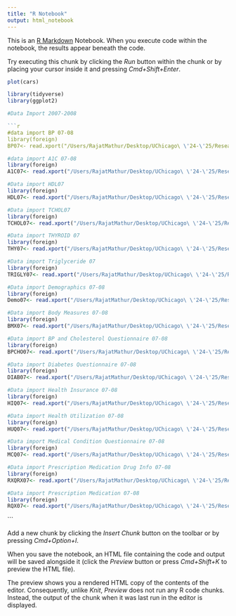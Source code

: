```yaml
---
title: "R Notebook"
output: html_notebook
---
```


This is an [R Markdown](http://rmarkdown.rstudio.com) Notebook. When you execute code within the notebook, the results appear beneath the code.

Try executing this chunk by clicking the *Run* button within the chunk or by placing your cursor inside it and pressing *Cmd+Shift+Enter*.

```r
plot(cars)

library(tidyverse)
library(ggplot2)

#Data Import 2007-2008

```r
#data import BP 07-08
library(foreign)
BP07<- read.xport("/Users/RajatMathur/Desktop/UChicago\ \'24-\'25/Research\ and\ SRP/NHANES\ Data\ Sets/2007-08/BPX_E.xpt")
```

```r
#data import A1C 07-08
library(foreign)
A1C07<- read.xport("/Users/RajatMathur/Desktop/UChicago\ \'24-\'25/Research\ and\ SRP/NHANES\ Data\ Sets/2007-08/GHB_E.xpt")
```

```r
#Data import HDL07
library(foreign)
HDL07<- read.xport("/Users/RajatMathur/Desktop/UChicago\ \'24-\'25/Research\ and\ SRP/NHANES\ Data\ Sets/2007-08/HDL_E.xpt")
```

```r
#Data import TCHOL07
library(foreign)
TCHOL07<- read.xport("/Users/RajatMathur/Desktop/UChicago\ \'24-\'25/Research\ and\ SRP/NHANES\ Data\ Sets/2007-08/TCHOL_E.xpt")
```

```r
#Data import THYROID 07
library(foreign)
THY07<- read.xport("/Users/RajatMathur/Desktop/UChicago\ \'24-\'25/Research\ and\ SRP/NHANES\ Data\ Sets/2007-08/THYROD_E.xpt")
```

```r
#Data import Triglyceride 07
library(foreign)
TRIGLY07<- read.xport("/Users/RajatMathur/Desktop/UChicago\ \'24-\'25/Research\ and\ SRP/NHANES\ Data\ Sets/2007-08/TRIGLY_E.xpt")
```

```r
#Data import Demographics 07-08
library(foreign)
Demo07<- read.xport("/Users/RajatMathur/Desktop/UChicago\ \'24-\'25/Research\ and\ SRP/NHANES\ Data\ Sets/2007-08/DEMO_E.xpt")
```

```r
#Data import Body Measures 07-08
library(foreign)
BMX07<- read.xport("/Users/RajatMathur/Desktop/UChicago\ \'24-\'25/Research\ and\ SRP/NHANES\ Data\ Sets/2007-08/BMX_E.xpt")
```

```r
#Data import BP and Cholesterol Questionnaire 07-08
library(foreign)
BPCHO07<- read.xport("/Users/RajatMathur/Desktop/UChicago\ \'24-\'25/Research\ and\ SRP/NHANES\ Data\ Sets/2007-08/BPQ_E.xpt")
```

```r
#Data import Diabetes Questionnaire 07-08
library(foreign)
DIAB07<- read.xport("/Users/RajatMathur/Desktop/UChicago\ \'24-\'25/Research\ and\ SRP/NHANES\ Data\ Sets/2007-08/DIQ_E.xpt")
```

```r
#Data import Health Insurance 07-08
library(foreign)
HIQ07<- read.xport("/Users/RajatMathur/Desktop/UChicago\ \'24-\'25/Research\ and\ SRP/NHANES\ Data\ Sets/2007-08/HIQ_E.xpt")
```

```r
#Data import Health Utilization 07-08
library(foreign)
HUQ07<- read.xport("/Users/RajatMathur/Desktop/UChicago\ \'24-\'25/Research\ and\ SRP/NHANES\ Data\ Sets/2007-08/HUQ_E.xpt")
```

```r
#Data import Medical Condition Questionnaire 07-08
library(foreign)
MCQ07<- read.xport("/Users/RajatMathur/Desktop/UChicago\ \'24-\'25/Research\ and\ SRP/NHANES\ Data\ Sets/2007-08/MCQ_E.xpt")
```

```r
#Data import Prescription Medication Drug Info 07-08
library(foreign)
RXQRX07<- read.xport("/Users/RajatMathur/Desktop/UChicago\ \'24-\'25/Research\ and\ SRP/NHANES\ Data\ Sets/2007-08/RXQ_DRUG.xpt")
```

```r
#Data import Prescription Medication 07-08
library(foreign)
RQX07<- read.xport("/Users/RajatMathur/Desktop/UChicago\ \'24-\'25/Research\ and\ SRP/NHANES\ Data\ Sets/2007-08/RXQ_RX_E.xpt")
```
```

Add a new chunk by clicking the *Insert Chunk* button on the toolbar or by pressing *Cmd+Option+I*.

When you save the notebook, an HTML file containing the code and output will be saved alongside it (click the *Preview* button or press *Cmd+Shift+K* to preview the HTML file).

The preview shows you a rendered HTML copy of the contents of the editor. Consequently, unlike *Knit*, *Preview* does not run any R code chunks. Instead, the output of the chunk when it was last run in the editor is displayed.
